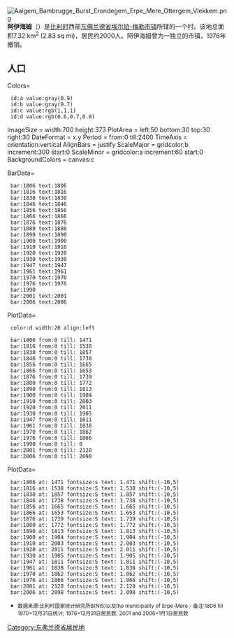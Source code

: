 {{noteTA|G1=比利时地名}}
{{Orphan|time=2018-07-07T08:52:32+00:00}}

[[File:Aaigem_Bambrugge_Burst_Erondegem_Erpe_Mere_Ottergem_Vlekkem.png|right]]
'''阿伊海姆'''（{{lang-nl|Aaigem}}）是[[比利时|比利时]]西部[[东佛兰德省|东佛兰德省]][[埃尔珀-梅勒|埃尔珀-梅勒]][[市镇_(比利时)|市镇]]所辖的一个村。该地总面积7.32 km<sup>2</sup> (2.83 sq mi)，居民约2000人。阿伊海姆曾为一独立的市镇，1976年撤销。

== 人口 ==
<timeline>
Colors=
  id:a value:gray(0.9)
  id:b value:gray(0.7)
  id:c value:rgb(1,1,1)
  id:d value:rgb(0.6,0.7,0.8)

ImageSize  = width:700 height:373
PlotArea   = left:50 bottom:30 top:30 right:30
DateFormat = x.y
Period     = from:0 till:2400
TimeAxis   = orientation:vertical
AlignBars  = justify
ScaleMajor = gridcolor:b increment:300 start:0
ScaleMinor = gridcolor:a increment:60 start:0
BackgroundColors = canvas:c

BarData=
  bar:1806 text:1806
  bar:1816 text:1816
  bar:1830 text:1830
  bar:1846 text:1846
  bar:1856 text:1856
  bar:1866 text:1866
  bar:1876 text:1876
  bar:1880 text:1880
  bar:1890 text:1890
  bar:1900 text:1900
  bar:1910 text:1910
  bar:1920 text:1920
  bar:1930 text:1930
  bar:1947 text:1947
  bar:1961 text:1961
  bar:1970 text:1970
  bar:1976 text:1976
  bar:1990
  bar:2001 text:2001
  bar:2006 text:2006

PlotData=
  color:d width:20 align:left

  bar:1806 from:0 till: 1471
  bar:1816 from:0 till: 1538
  bar:1830 from:0 till: 1857
  bar:1846 from:0 till: 1738
  bar:1856 from:0 till: 1665
  bar:1866 from:0 till: 1653
  bar:1876 from:0 till: 1739
  bar:1880 from:0 till: 1772
  bar:1890 from:0 till: 1813
  bar:1900 from:0 till: 1904
  bar:1910 from:0 till: 2003
  bar:1920 from:0 till: 2011
  bar:1930 from:0 till: 1905
  bar:1947 from:0 till: 1811
  bar:1961 from:0 till: 1838
  bar:1970 from:0 till: 1862
  bar:1976 from:0 till: 1866
  bar:1990 from:0 till: 0
  bar:2001 from:0 till: 2120
  bar:2006 from:0 till: 2098

PlotData=

  bar:1806 at: 1471 fontsize:s text: 1.471 shift:(-10,5)
  bar:1816 at: 1538 fontsize:S text: 1.538 shift:(-10,5)
  bar:1830 at: 1857 fontsize:S text: 1.857 shift:(-10,5)
  bar:1846 at: 1738 fontsize:S text: 1.738 shift:(-10,5)
  bar:1856 at: 1665 fontsize:S text: 1.665 shift:(-10,5)
  bar:1866 at: 1653 fontsize:S text: 1.653 shift:(-10,5)
  bar:1876 at: 1739 fontsize:S text: 1.739 shift:(-10,5)
  bar:1880 at: 1772 fontsize:S text: 1.772 shift:(-10,5)
  bar:1890 at: 1813 fontsize:S text: 1.813 shift:(-10,5)
  bar:1900 at: 1904 fontsize:S text: 1.904 shift:(-10,5)
  bar:1910 at: 2003 fontsize:S text: 2.003 shift:(-10,5)
  bar:1920 at: 2011 fontsize:S text: 2.011 shift:(-10,5)
  bar:1930 at: 1905 fontsize:S text: 1.905 shift:(-10,5)
  bar:1947 at: 1811 fontsize:S text: 1.811 shift:(-10,5)
  bar:1961 at: 1838 fontsize:S text: 1.838 shift:(-10,5)
  bar:1970 at: 1862 fontsize:S text: 1.862 shift:(-10,5)
  bar:1976 at: 1866 fontsize:S text: 1.866 shift:(-10,5)
  bar:2001 at: 2120 fontsize:S text: 2.120 shift:(-10,5)
  bar:2006 at: 2098 fontsize:S text: 2.098 shift:(-10,5)

</timeline>
{{clear|left}}
*<small>数据来源:比利时国家统计研究所B(NIS)以及the municipality of Erpe-Mere - 备注:1806 till 1970=12月31日统计; 1976=12月31日居民数; 2001 and 2006=1月1日居民数</small>

[[Category:东弗兰德省居民地|Category:东弗兰德省居民地]]